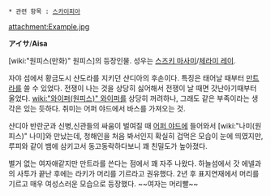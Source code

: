  * 관련 항목 : [[스카이피아]]

attachment:Example.jpg

'''アイサ'''/'''Aisa'''

[wiki:"원피스(만화)" 원피스]의 등장인물. 성우는 [[스즈키 마사미]]/[[체라미 레이]].

자야 섬에서 황금도시 샨도라를 지키던 샨디아의 후손이다. 특징은 태어날 때부터 [[만트라]]를 쓸 수 있었다. 전쟁이 나는 것을 상당히 싫어해서 전쟁이 날 때면 갓난아기때부터 울었다. [[wiki:"와이퍼(원피스)" 와이퍼]]를 상당히 꺼려하나, 그래도 같은 부족이라는 생각은 있는 듯하다. 취미는 어퍼 야드에서 바스를 가져오는 것.

샨디아 반란군과 신병,신관들의 싸움이 벌여질 때 [[어퍼 야드]]에 들어와서 [wiki:"나미(원피스)" 나미]와 만났는데, 청해인을 처음 봐서인지 확실히 겁먹은 모습이 눈에 띄였지만, 루피와 같이 뱀에 삼키고서 동고동락하다보니 꽤 친밀도가 높아졌다.

별거 없는 여자애같지만 만트라를 쓴다는 점에서 꽤 자주 나왔다. 하늘섬에서 갓 에넬과의 사투가 끝난 후에는 라키가 머리를 기르라고 권유했다. 2년 후 표지연재에서 머리를 기르고 매우 여성스러운 모습으로 등장했다. ~~여자는 머리빨~~
